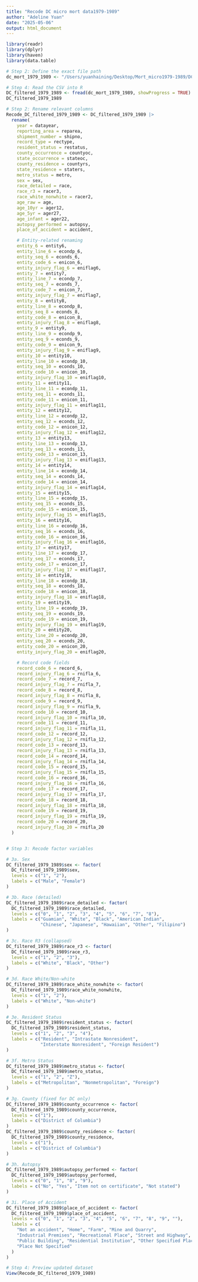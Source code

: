 ```yaml
---
title: "Recode DC micro mort data1979-1989"
author: "Adeline Yuan"
date: "2025-05-06"
output: html_document
---
```


```r
library(readr)
library(dplyr)
library(haven)
library(data.table)
```

```r
# Step 2: Define the exact file path
dc_mort_1979_1989 <- "/Users/yuanhaining/Desktop/Mort_micro1979-1989/DC_filtered_1979_1989.csv"

# Step 4: Read the CSV into R
DC_filtered_1979_1989 <- fread(dc_mort_1979_1989, showProgress = TRUE)
DC_filtered_1979_1989
```
```r
# Step 2: Rename relevant columns
Recode_DC_filtered_1979_1989 <- DC_filtered_1979_1989 |>
  rename(
    year = datayear,
    reporting_area = reparea,
    shipment_number = shipno,
    record_type = rectype,
    resident_status = restatus,
    county_occurrence = countyoc,
    state_occurrence = stateoc,
    county_residence = countyrs,
    state_residence = staters,
    metro_status = metro,
    sex = sex,
    race_detailed = race,
    race_r3 = racer3,
    race_white_nonwhite = racer2,
    age_raw = age,
    age_10yr = ager12,
    age_5yr = ager27,
    age_infant = ager22,
    autopsy_performed = autopsy,
    place_of_accident = accident,

    # Entity-related renaming
    entity_6 = entity6,
    entity_line_6 = econdp_6,
    entity_seq_6 = econds_6,
    entity_code_6 = enicon_6,
    entity_injury_flag_6 = eniflag6,
    entity_7 = entity7,
    entity_line_7 = econdp_7,
    entity_seq_7 = econds_7,
    entity_code_7 = enicon_7,
    entity_injury_flag_7 = eniflag7,
    entity_8 = entity8,
    entity_line_8 = econdp_8,
    entity_seq_8 = econds_8,
    entity_code_8 = enicon_8,
    entity_injury_flag_8 = eniflag8,
    entity_9 = entity9,
    entity_line_9 = econdp_9,
    entity_seq_9 = econds_9,
    entity_code_9 = enicon_9,
    entity_injury_flag_9 = eniflag9,
    entity_10 = entity10,
    entity_line_10 = econdp_10,
    entity_seq_10 = econds_10,
    entity_code_10 = enicon_10,
    entity_injury_flag_10 = eniflag10,
    entity_11 = entity11,
    entity_line_11 = econdp_11,
    entity_seq_11 = econds_11,
    entity_code_11 = enicon_11,
    entity_injury_flag_11 = eniflag11,
    entity_12 = entity12,
    entity_line_12 = econdp_12,
    entity_seq_12 = econds_12,
    entity_code_12 = enicon_12,
    entity_injury_flag_12 = eniflag12,
    entity_13 = entity13,
    entity_line_13 = econdp_13,
    entity_seq_13 = econds_13,
    entity_code_13 = enicon_13,
    entity_injury_flag_13 = eniflag13,
    entity_14 = entity14,
    entity_line_14 = econdp_14,
    entity_seq_14 = econds_14,
    entity_code_14 = enicon_14,
    entity_injury_flag_14 = eniflag14,
    entity_15 = entity15,
    entity_line_15 = econdp_15,
    entity_seq_15 = econds_15,
    entity_code_15 = enicon_15,
    entity_injury_flag_15 = eniflag15,
    entity_16 = entity16,
    entity_line_16 = econdp_16,
    entity_seq_16 = econds_16,
    entity_code_16 = enicon_16,
    entity_injury_flag_16 = eniflag16,
    entity_17 = entity17,
    entity_line_17 = econdp_17,
    entity_seq_17 = econds_17,
    entity_code_17 = enicon_17,
    entity_injury_flag_17 = eniflag17,
    entity_18 = entity18,
    entity_line_18 = econdp_18,
    entity_seq_18 = econds_18,
    entity_code_18 = enicon_18,
    entity_injury_flag_18 = eniflag18,
    entity_19 = entity19,
    entity_line_19 = econdp_19,
    entity_seq_19 = econds_19,
    entity_code_19 = enicon_19,
    entity_injury_flag_19 = eniflag19,
    entity_20 = entity20,
    entity_line_20 = econdp_20,
    entity_seq_20 = econds_20,
    entity_code_20 = enicon_20,
    entity_injury_flag_20 = eniflag20,

    # Record code fields
    record_code_6 = record_6,
    record_injury_flag_6 = rnifla_6,
    record_code_7 = record_7,
    record_injury_flag_7 = rnifla_7,
    record_code_8 = record_8,
    record_injury_flag_8 = rnifla_8,
    record_code_9 = record_9,
    record_injury_flag_9 = rnifla_9,
    record_code_10 = record_10,
    record_injury_flag_10 = rnifla_10,
    record_code_11 = record_11,
    record_injury_flag_11 = rnifla_11,
    record_code_12 = record_12,
    record_injury_flag_12 = rnifla_12,
    record_code_13 = record_13,
    record_injury_flag_13 = rnifla_13,
    record_code_14 = record_14,
    record_injury_flag_14 = rnifla_14,
    record_code_15 = record_15,
    record_injury_flag_15 = rnifla_15,
    record_code_16 = record_16,
    record_injury_flag_16 = rnifla_16,
    record_code_17 = record_17,
    record_injury_flag_17 = rnifla_17,
    record_code_18 = record_18,
    record_injury_flag_18 = rnifla_18,
    record_code_19 = record_19,
    record_injury_flag_19 = rnifla_19,
    record_code_20 = record_20,
    record_injury_flag_20 = rnifla_20
  )


# Step 3: Recode factor variables

# 3a. Sex
DC_filtered_1979_1989$sex <- factor(
  DC_filtered_1979_1989$sex,
  levels = c("1", "2"),
  labels = c("Male", "Female")
)

# 3b. Race (detailed)
DC_filtered_1979_1989$race_detailed <- factor(
  DC_filtered_1979_1989$race_detailed,
  levels = c("0", "1", "2", "3", "4", "5", "6", "7", "8"),
  labels = c("Guamian", "White", "Black", "American Indian", 
             "Chinese", "Japanese", "Hawaiian", "Other", "Filipino")
)

# 3c. Race R3 (collapsed)
DC_filtered_1979_1989$race_r3 <- factor(
  DC_filtered_1979_1989$race_r3,
  levels = c("1", "2", "3"),
  labels = c("White", "Black", "Other")
)

# 3d. Race White/Non-white
DC_filtered_1979_1989$race_white_nonwhite <- factor(
  DC_filtered_1979_1989$race_white_nonwhite,
  levels = c("1", "2"),
  labels = c("White", "Non-white")
)

# 3e. Resident Status
DC_filtered_1979_1989$resident_status <- factor(
  DC_filtered_1979_1989$resident_status,
  levels = c("1", "2", "3", "4"),
  labels = c("Resident", "Intrastate Nonresident", 
             "Interstate Nonresident", "Foreign Resident")
)

# 3f. Metro Status
DC_filtered_1979_1989$metro_status <- factor(
  DC_filtered_1979_1989$metro_status,
  levels = c("1", "2", "Z"),
  labels = c("Metropolitan", "Nonmetropolitan", "Foreign")
)

# 3g. County (fixed for DC only)
DC_filtered_1979_1989$county_occurrence <- factor(
  DC_filtered_1979_1989$county_occurrence,
  levels = c("1"),
  labels = c("District of Columbia")
)
DC_filtered_1979_1989$county_residence <- factor(
  DC_filtered_1979_1989$county_residence,
  levels = c("1"),
  labels = c("District of Columbia")
)

# 3h. Autopsy
DC_filtered_1979_1989$autopsy_performed <- factor(
  DC_filtered_1979_1989$autopsy_performed,
  levels = c("0", "1", "8", "9"),
  labels = c("No", "Yes", "Item not on certificate", "Not stated")
)

# 3i. Place of Accident
DC_filtered_1979_1989$place_of_accident <- factor(
  DC_filtered_1979_1989$place_of_accident,
  levels = c("0", "1", "2", "3", "4", "5", "6", "7", "8", "9", ""),
  labels = c(
    "Not an accident", "Home", "Farm", "Mine and Quarry",
    "Industrial Premises", "Recreational Place", "Street and Highway",
    "Public Building", "Residential Institution", "Other Specified Places",
    "Place Not Specified"
  )
)

# Step 4: Preview updated dataset
View(Recode_DC_filtered_1979_1989)

```


